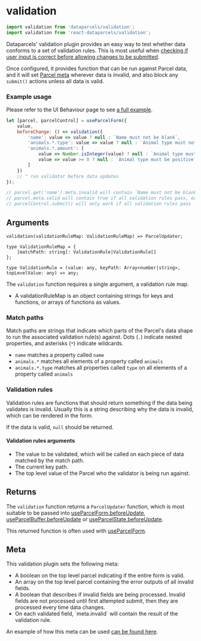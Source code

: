 
# validation

```js
import validation from 'dataparcels/validation';
import validation from 'react-dataparcels/validation';
```

Dataparcels' validation plugin provides an easy way to test whether data conforms to a set of validation rules. This is most useful when [checking if user input is correct before allowing changes to be submitted](/ui-behaviour#Validation-on-user-input).

Once configured, it provides function that can be run against Parcel data, and it will set [Parcel meta](/parcel-meta) wherever data is invalid, and also block any `submit()` actions unless all data is valid.

### Example usage

Please refer to the UI Behaviour page to see [a full example](/ui-behaviour#Validation-on-user-input).

```js
let [parcel, parcelControl] = useParcelForm({
    value,
    beforeChange: () => validation({
        'name': value => value ? null : `Name must not be blank`,
        'animals.*.type': value => value ? null : `Animal type must not be blank`,
        'animals.*.amount': [
            value => Number.isInteger(value) ? null : `Animal type must be a whole number`,
            value => value >= 0 ? null : `Animal type must be positive`
        ]
    })
    // ^ run validator before data updates
});

// parcel.get('name').meta.invalid will contain `Name must not be blank` if it is blank, or null otherwise
// parcel.meta.valid will contain true if all validation rules pass, or false otherwise
// parcelControl.submit() will only work if all validation rules pass
```

## Arguments

```flow
validation(validationRuleMap: ValidationRuleMap) => ParcelUpdater;

type ValidationRuleMap = {
    [matchPath: string]: ValidationRule|ValidationRule[]
};

type ValidationRule = (value: any, keyPath: Array<number|string>, topLevelValue: any) => any;
```

The `validation` function requires a single argument, a validation rule map.

* <Param name="validationRuleMap" type="Object" />
  A validationRuleMap is an object containing strings for keys and functions, or arrays of functions as values.

### Match paths

Match paths are strings that indicate which parts of the Parcel's data shape to run the associated validation rule(s) against. Dots (`.`) indicate nested properties, and asterisks (`*`) indicate wildcards.

* `name` matches a property called `name`
* `animals.*` matches all elements of a property called `animals`
* `animals.*.type` matches all properties called `type` on all elements of a property called `animals`

### Validation rules

Validation rules are functions that should return something if the data being validates is invalid. Usually this is a string describing why the data is invalid, which can be rendered in the form.

If the data is valid, `null` should be returned.

#### Validation rules arguments

* <Param name="value" type="any" />
  The value to be validated, which will be called on each piece of data matched by the match path.

* <Param name="keyPath" type="any[]" />
  The current key path.

* <Param name="topLevelValue" type="any" />
  The top level value of the Parcel who the validator is being run against.

## Returns

The `validation` function returns a `ParcelUpdater` function, which is most suitable to be passed into [useParcelForm.beforeUpdate](/api/useParcelForm#beforeUpdate), [useParcelBuffer.beforeUpdate](/api/useParcelBuffer#beforeUpdate) or [useParcelState.beforeUpdate](/api/useParcelState#beforeUpdate).

This returned function is often used with [useParcelForm](/api/useParcelForm#validation).

## Meta

This validation plugin sets the following meta:

* <Param name="${top level}.meta.valid" type="boolean" />
  A boolean on the top level parcel indicating if the entire form is valid.

* <Param name="${top level}.meta.invalidList" type="Array" />
  An array on the top level parcel containing the error outputs of all invalid fields.

* <Param name="${top level}.meta.showInvalid" type="boolean" />
  A boolean that describes if invalid fields are being processed. Invalid fields are not processed until first attempted submit, then they are processed every time data changes.

* <Param name="${each field}.meta.invalid" type="any" />
  On each validated field, `meta.invalid` will contain the result of the validation rule.

An example of how this meta can be used [can be found here](/ui-behaviour#Validation-on-user-input).
